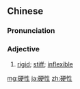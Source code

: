 ==Chinese==
{{zh-forms}}

===Pronunciation===
{{zh-pron
|m=yìngxìng
|c=ngaang6 sing3
|mn=qz:ngǐ-sèng/tp,xm:ngī-sèng/kh:ngē-sèng/zz:ngēe-sèng
|cat=adj
}}

===Adjective===
{{zh-adj}}

# [[rigid]]; [[stiff]]; [[inflexible]]

[[mg:硬性]]
[[ja:硬性]]
[[zh:硬性]]